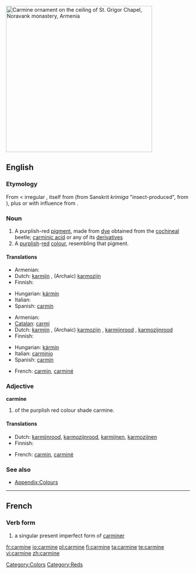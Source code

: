 [[File:Vordan Karmir (Cochineal Red) ornament on the ceiling of S. Grigor Chapel, Noravank monastery.jpg|thumb|400px|Carmine ornament on the ceiling of St. Grigor Chapel, Noravank monastery, Armenia]]
{{also|Carmine|carminé}}
==English==

===Etymology===
From {{etyl|fr}} {{term|carmin|lang=fr}} < irregular {{ML.}} {{term|carminium|lang=la}}, itself from {{etyl|ar}} {{term|قرمز||crimson, [[kermes]]|lang=ar|sc=Arab|tr=qirmiz}} (from Sanskrit ''krimiga'' {{rfscript|Deva}} "insect-produced", from {{term|कृमि||worm, insect|sc=Deva|tr=kṛ́mi|lang=ru}}), plus or with influence from {{etyl|la}} {{term|minium|lang=la}}.

===Noun===
{{en-noun}}

# A purplish-red [[pigment]], made from [[dye]] obtained from the [[cochineal]] beetle; [[carminic acid]] or any of its [[derivative]]s
# A [[purplish]]-[[red]] [[colour]], resembling that pigment.
#: {{color panel|7F3A3F}}

====Translations====
{{trans-top|purplish-red pigment}}
* Armenian: {{t-|hy|որդան կարմիր|tr=ordan karmir|sc=Armn|xs=Armenian}}
* Dutch: [[karmijn]] {{n}}, (Archaic) [[karmozijn]] {{n}}
* Finnish: {{t+|fi|karmiini}}
{{trans-mid}}
* Hungarian: [[kármin]]
* Italian: {{t+|it|carminio}}
* Spanish: [[carmín]]
{{trans-bottom}}

{{trans-top|purplish-red colour}}
* Armenian: {{t-|hy|որդան կարմիր|tr=ordan karmir|sc=Armn|xs=Armenian}}
* [[Catalan]]: [[carmí]]
* Dutch: [[karmijn]] {{n}}, (Archaic) [[karmozijn]] {{n}}, [[karmijnrood]] {{n}}, [[karmozijnrood]] {{n}}
* Finnish: {{t-|fi|karmiininpunainen}}
{{trans-mid}}
* Hungarian: [[kármin]]
* Italian: [[carminio]]
* Spanish: [[carmín]]
{{trans-bottom}}

{{checktrans}}
<!--Remove this section once all of the translations below have been moved into the tables above.-->
* French: [[carmin]], [[carminé]]

===Adjective===
'''carmine'''

# {{colour}} of the purplish red colour shade carmine.

====Translations====
* Dutch: [[karmijnrood]], [[karmozijnrood]], [[karmijnen]], [[karmozijnen]]
* Finnish: {{t-|fi|karmiininpunainen}}

{{checktrans}}
<!--Remove this section once all of the translations below have been moved into the tables above.-->
* French: [[carmin]], [[carminé]]

===See also===
* [[Appendix:Colours]]

[[Category:Colors]]
[[Category:Reds]]

----

==French==

===Verb form===
{{infl|fr|verb form}}

# a singular present imperfect form of [[carminer]]

[[fr:carmine]]
[[io:carmine]]
[[pl:carmine]]
[[fi:carmine]]
[[ta:carmine]]
[[te:carmine]]
[[vi:carmine]]
[[zh:carmine]]
